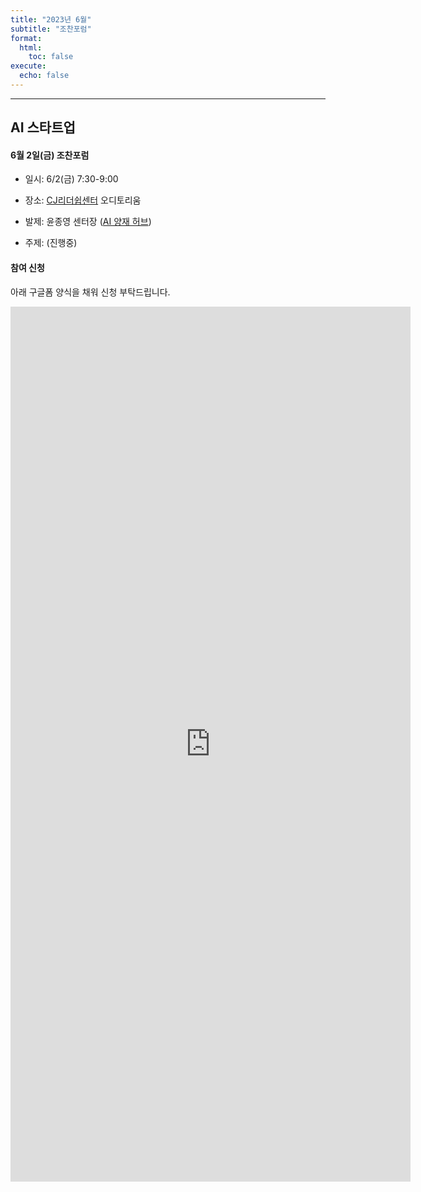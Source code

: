 ```yaml
---
title: "2023년 6월"
subtitle: "조찬포럼"
format:
  html:
    toc: false
execute:
  echo: false
---
```


------------------------------------------------------------------------

## AI 스타트업

#### 6월 2일(금) 조찬포럼

-   일시: 6/2(금) 7:30-9:00

-   장소: [CJ리더쉽센터](https://naver.me/GyeavQOd) 오디토리움

-   발제: 윤종영 센터장 ([AI 양재 허브](https://ai-yangjae.kr/com/com07.asp?scrID=0000000207&pageNum=5&subNum=5&ssubNum=1))

-   주제: (진행중)

#### 참여 신청

아래 구글폼 양식을 채워 신청 부탁드립니다.

<iframe src="https://docs.google.com/forms/d/e/1FAIpQLSezjw6UrRguzjsZkyCFikRaSZF5gSk79TRrAipct9bjqiTbAg/viewform?embedded=true" width="640" height="1400" frameborder="0" marginheight="0" marginwidth="0">

Loading...

</iframe>

